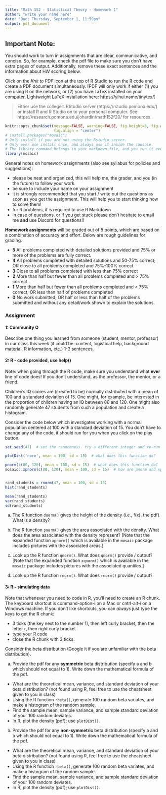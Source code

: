 ```yaml
---
title: "Math 152 - Statistical Theory - Homework 1"
author: "write your name here"
date: "Due: Thursday, September 1, 11:59pm"
output: pdf_document
---
```


## Important Note:
You should work to turn in assignments that are clear, communicative, and concise.
So, for example, check the pdf file to make sure you don't have extra pages of output. 
Additionally, remove these exact sentences and the information about HW scoring below.


Click on the *Knit to PDF* icon at the top of R Studio to run the R code and create a PDF document simultaneously. [PDF will only work if either (1) you are using R on the network, or (2) you have LaTeX installed on your computer.  Lightweight LaTeX installation here: https://yihui.name/tinytex/]

> Either use the college's RStudio server (https://rstudio.pomona.edu/)
or install R and R Studio on to your personal computer. 
See:  https://research.pomona.edu/johardin/math152f20/ for resources.


```r
knitr::opts_chunk$set(message=FALSE, warning=FALSE, fig.height=3, fig.width=5, 
                      fig.align = "center")
# install.packages("mosaic")
# Only install if you are not using the Rstudio server.
# Only ever use install once, and always use it inside the console.  
# The library command belongs in your markdown file, and you run it every time.
library(mosaic)
```


General notes on homework assignments (also see syllabus for policies and suggestions):

* please be neat and organized, this will help me, the grader, and you (in the future) to follow your work.
* be sure to include your name on your assignment
* it is strongly recommended that you start / write out the questions as soon as you get the assignment.  This will help you to start thinking how to solve them! 
* for R problems, it is required to use R Markdown
* in case of questions, or if you get stuck please don't hesitate to email me **and** use Discord for questions!!

**Homework assignments** will be graded out of 5 points, which are based on a combination of accuracy and effort. Below are rough guidelines for grading.

* **5** 	All problems completed with detailed solutions provided and 75\% or more of the problems are fully correct.
* **4** All problems completed with detailed solutions and 50-75\% correct; OR close to all problems completed and 75\%-100\% correct
* **3**	Close to all problems completed with less than 75\% correct
* **2**	More than half but fewer than all problems completed and > 75\% correct
* **1**	More than half but fewer than all problems completed and < 75\% correct; OR less than half of problems completed
* **0**	No work submitted, OR half or less than half of the problems submitted and without any detail/work shown to explain the solutions.



### Assignment

#### 1:  Community Q
Describe one thing you learned from someone (student, mentor, professor) in our class this week (it could be: content, logistical help, background material, R information, etc.)  1-3 sentences.

#### 2: R - code provided, use help()

Note: when going through the R code, make sure you understand what **ever** line of code does!  If you don't understand, as the professor, the mentor, or a friend.

Children's IQ scores are (created to be) normally distributed with a mean of 100 and a standard deviation of 15. One might, for example, be interested in the proportion of children having an IQ between 80 and 120.  One might also randomly generate 47 students from such a population and create a histogram.

Consider the code below which investigates working with a normal population centered at 100 with a standard deviation of 15.  You don't have to change any of the code, it should run for you when you click on the play button.

```r
set.seed(47)  # set the randomness. try a different integer and re-run the code.

plotDist('norm', mean = 100, sd = 15)  # what does this function do?

pnorm(c(80, 120), mean = 100, sd = 15)  # what does this function do?
mosaic::xpnorm(c(80, 120), mean = 100, sd = 15)  # how are pnorm and xpnorm different?


rand_students = rnorm(47, mean = 100, sd = 15)
hist(rand_students)

mean(rand_students)
var(rand_students)
sd(rand_students)

```  

a. The R function `dnorm()` gives the height of the density (i.e., f(x), the pdf).  What is a density?  


b. The R function `pnorm()` gives the area associated with the density.  What does the area associated with the density represent?  [Note that the expanded function `xpnorm()` which is available in the `mosaic` package includes pictures with the associated areas.]


c. Look up the R function `qnorm()`.  What does `qnorm()` provide / output?  [Note that the expanded function `xqnorm()` which is available in the `mosaic` package includes pictures with the associated quantiles.]


d. Look up the R function `rnorm()`.  What does `rnorm()` provide / output? 




#### 3: R - simulating data

Note that whenever you need to code in R, you'll need to create an R chunk.  The keyboard shortcut is command-option-i on a Mac or cntrl-alt-i on a Windows machine.  If you don't like shortcuts, you can *always* just type the keys to get the R chunk: 

* 3 ticks (the key next to the number 1), then left curly bracket, then the letter r, then right curly bracket
* type your R code
* close the R chunk with 3 ticks.


Consider the beta distribution (Google it if you are unfamiliar with the beta distribution).  

a.  Provide the pdf for any **symmetric** beta distribution (specify a and b which should not equal to 1). Write down the mathematical formula of the pdf. 
* What are the theoretical mean, variance, and standard deviation of your beta distribution? (not found using R, feel free to use the cheatsheet given to you in class)
* Using the R function `rbeta()`, generate 100 random beta variates, and make a histogram of the random sample. 
* Find the sample mean, sample variance, and sample standard deviation of your 100 random deviates.
* In R, plot the density (pdf); use `plotDist()`.
    

b.  Provide the pdf for any **non-symmetric** beta distribution (specify a and b which should not equal to 1). Write down the mathematical formula of the pdf. 
* What are the theoretical mean, variance, and standard deviation of your beta distribution? (not found using R, feel free to use the cheatsheet given to you in class)
* Using the R function `rbeta()`, generate 100 random beta variates, and make a histogram of the random sample. 
* Find the sample mean, sample variance, and sample standard deviation of your 100 random deviates.
* In R, plot the density (pdf); use `plotDist()`.


